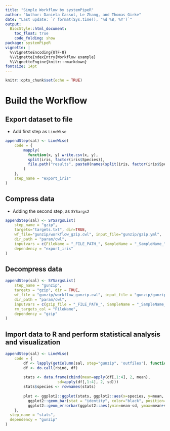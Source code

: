 ```yaml
---
title: "Simple Workflow by systemPipeR" 
author: "Author: Daniela Cassol, Le Zhang, and Thomas Girke"
date: "Last update: `r format(Sys.time(), '%d %B, %Y')`" 
output:
  BiocStyle::html_document:
    toc_float: true
    code_folding: show
package: systemPipeR
vignette: |
  %\VignetteEncoding{UTF-8}
  %\VignetteIndexEntry{Workflow example}
  %\VignetteEngine{knitr::rmarkdown}
fontsize: 14pt
---
```


```r
knitr::opts_chunk$set(echo = TRUE)
```

# Build the Workflow 

## Export dataset to file

- Add first step as `LineWise`

```r
appendStep(sal) <- LineWise(
    code = {
        mapply(
          function(x, y) write.csv(x, y),
          split(iris, factor(iris$Species)),
          file.path("results", paste0(names(split(iris, factor(iris$Species))), ".csv"))
        )
    }, 
    step_name = "export_iris"
)

```

## Compress data

- Adding the second step, as `SYSargs2` 

```r
appendStep(sal) <- SYSargsList(
    step_name = "gzip", 
    targets="targets.txt", dir=TRUE,
    wf_file="gunzip/workflow_gzip.cwl", input_file="gunzip/gzip.yml",
    dir_path = "param/cwl",
    inputvars = c(FileName = "_FILE_PATH_", SampleName = "_SampleName_"), 
    dependency = "export_iris"
)
```

## Decompress data

```r
appendStep(sal) <- SYSargsList(
    step_name = "gunzip", 
    targets = "gzip", dir = TRUE,
    wf_file = "gunzip/workflow_gunzip.cwl", input_file = "gunzip/gunzip.yml",
    dir_path = "param/cwl",
    inputvars = c(gzip_file = "_FILE_PATH_", SampleName = "_SampleName_"), 
    rm_targets_col = "FileName", 
    dependency = "gzip"
)
```

## Import data to R and perform statistical analysis and visualization 

```r
appendStep(sal) <- LineWise(
    code = {
        df <- lapply(getColumn(sal, step="gunzip", 'outfiles'), function(x) read.delim(x, sep=",")[-1])
        df <- do.call(rbind, df)
        
        stats <- data.frame(cbind(mean=apply(df[,1:4], 2, mean),
                       sd=apply(df[,1:4], 2, sd)))
        stats$species <- rownames(stats)
        
        plot <- ggplot2::ggplot(stats, ggplot2::aes(x=species, y=mean, fill=species)) + 
          ggplot2::geom_bar(stat = "identity", color="black", position=ggplot2::position_dodge()) +
          ggplot2::geom_errorbar(ggplot2::aes(ymin=mean-sd, ymax=mean+sd), width=.2, position=ggplot2::position_dodge(.9)) 
    }, 
  step_name = "stats",
  dependency = "gunzip"
)
```


